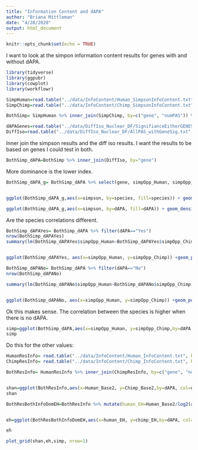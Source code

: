 ```yaml
---
title: "Information Content and dAPA"
author: "Briana Mittleman"
date: "4/28/2020"
output: html_document
---
```


```r
knitr::opts_chunk$set(echo = TRUE)
```

I want to look at the simpon information content results for genes with and without dAPA.  

```r
library(tidyverse)
library(ggpubr)
library(cowplot)
library(workflowr)
```

```r
SimpHuman=read.table("../data/InfoContent/Human_SimpsonInfoContent.txt", header = T, stringsAsFactors = F) %>% rename(simpson_Human=simpson) %>% mutate(simpOpp_Human=1-simpson_Human)
SimpChimp=read.table("../data/InfoContent/Chimp_SimpsonInfoContent.txt", header = T, stringsAsFactors = F)%>% rename(simpson_Chimp=simpson)%>% mutate(simpOpp_Chimp=1-simpson_Chimp)

BothSimp= SimpHuman %>% inner_join(SimpChimp, by=c("gene", "numPAS")) %>% filter(numPAS > 1)

dAPAGenes=read.table("../data/DiffIso_Nuclear_DF/SignifianceEitherGENES_Nuclear.txt", header=T,stringsAsFactors=F)
DiffIso=read.table("../data/DiffIso_Nuclear_DF/AllPAS_withGeneSig.txt", header=T,stringsAsFactors = F) %>% select(gene) %>% unique() %>% mutate(dAPA=ifelse(gene %in% dAPAGenes$gene, "Yes", "No"))
```


Inner join the simpson results and the diff iso results. I want the results to be based on genes I could test in both.  

```r
BothSimp_dAPA=BothSimp %>% inner_join(DiffIso, by="gene")

```
 More dominance is the lower index.  

```r
BothSimp_dAPA_g= BothSimp_dAPA %>% select(gene, simpOpp_Human, simpOpp_Chimp, dAPA) %>% gather("speciesS", "simpson", -dAPA, -gene) %>% mutate(species=ifelse(grepl("Human",speciesS), "Human", "Chimp"))


ggplot(BothSimp_dAPA_g,aes(x=simpson, by=species, fill=species)) + geom_density(alpha=.4) +facet_grid(~dAPA)+ scale_fill_brewer(palette = "Set1")+labs(title="Simpson Index by dAPA")
```


```r
ggplot(BothSimp_dAPA_g,aes(x=simpson, by=dAPA, fill=dAPA)) + geom_density(alpha=.4) +facet_grid(~species)+ scale_fill_brewer(palette = "Set1")+labs(title="Simpson Index by dAPA in each species")
```


Are the species correlations different.  

```r
BothSimp_dAPAYes= BothSimp_dAPA %>% filter(dAPA=="Yes")
nrow(BothSimp_dAPAYes)
summary(lm(BothSimp_dAPAYes$simpOpp_Human~BothSimp_dAPAYes$simpOpp_Chimp))


ggplot(BothSimp_dAPAYes, aes(x=simpOpp_Human, y=simpOpp_Chimp)) +geom_point() + stat_cor(col="blue")+ geom_density_2d(col="blue")
```

```r

BothSimp_dAPANo= BothSimp_dAPA %>% filter(dAPA=="No")
nrow(BothSimp_dAPANo)

summary(lm(BothSimp_dAPANo$simpOpp_Human~BothSimp_dAPANo$simpOpp_Chimp))


ggplot(BothSimp_dAPANo, aes(x=simpOpp_Human, y=simpOpp_Chimp)) +geom_point() + stat_cor(col="blue")+ geom_density_2d(col="blue")
```

Ok this makes sense. The correlation between the species is higher when there is no dAPA.  



```r
simp=ggplot(BothSimp_dAPA,aes(x=simpOpp_Human, y=simpOpp_Chimp,by=dAPA, col=dAPA)) +geom_point(alpha=.5) +scale_color_brewer(palette = "Set1")+stat_cor() + labs(x="Human", y="Chimp", title="Simpson index by dAPA")+ theme(legend.position = "bottom")
simp
```

Do this for the other values:  

```r
HumanResInfo= read.table("../data/InfoContent/Human_InfoContent.txt", header = T,stringsAsFactors = F) %>% rename(Human_Base2=base2, Human_basee= basee)
ChimpResInfo= read.table("../data/InfoContent/Chimp_InfoContent.txt", header = T,stringsAsFactors = F) %>% rename(Chimp_Base2=base2, Chimp_basee= basee)

BothResInfo= HumanResInfo %>% inner_join(ChimpResInfo, by=c("gene", "numPAS")) %>% filter(numPAS > 1)%>% inner_join(DiffIso, by="gene")


shan=ggplot(BothResInfo,aes(x=Human_Base2, y=Chimp_Base2,by=dAPA, col=dAPA)) +geom_point(alpha=.5) +scale_color_brewer(palette = "Set1")+stat_cor() + labs(x="Human", y="Chimp", title="Shannon index by dAPA")+ theme(legend.position = "bottom")
shan
```


```r
BothResBothInfoDomEH=BothResInfo %>% mutate(human_EH=Human_Base2/log2(as.numeric(as.character(numPAS))), chimp_EH=Chimp_Base2/log2(as.numeric(as.character(numPAS)))) 


eh=ggplot(BothResBothInfoDomEH,aes(x=human_EH, y=chimp_EH,by=dAPA, col=dAPA)) +geom_point(alpha=.5) +scale_color_brewer(palette = "Set1")+stat_cor() + labs(x="Human", y="Chimp", title="Shannon equitability by dAPA") + theme(legend.position = "bottom")

eh
```

```r
plot_grid(shan,eh,simp, nrow=1)
```

